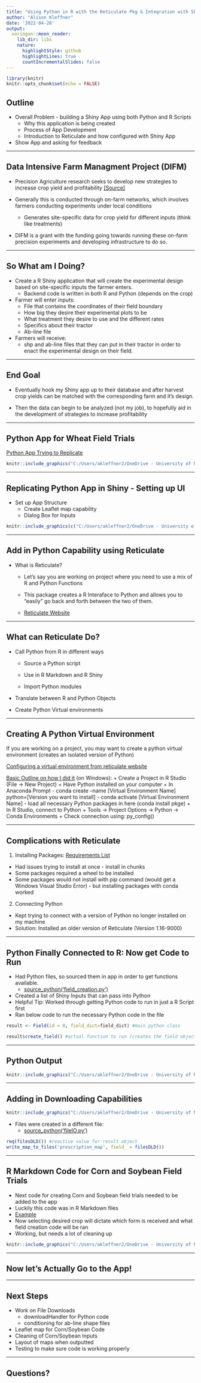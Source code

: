 ```yaml
---
title: "Using Python in R with the Reticulate Pkg & Integration with Shiny"
author: "Alison Kleffner"
date: '2022-04-28'
output: 
  xaringan::moon_reader:
    lib_dir: libs
    nature:
      highlightStyle: github
      highlightLines: true
      countIncrementalSlides: false
---
```


```r
library(knitr)
knitr::opts_chunk$set(echo = FALSE)
```

## Outline

- Overall Problem - building a Shiny App using both Python and R Scripts
  + Why this application is being created
  + Process of App Development
  + Introduction to Reticulate and how configured with Shiny App
- Show App and asking for feedback
  
---

## Data Intensive Farm Managment Project (DIFM)

+ Precision Agriculture research seeks to develop new strategies to increase crop yield and profitability [[Source]](https://sustainableamerica.org/blog/what-is-precision-agriculture/)

+ Generally this is conducted through on-farm networks, which involves farmers conducting experiments under local conditions

  - Generates site-specific data for crop yield for different inputs (think like treatments)

+ DIFM is a grant with the funding going towards running these on-farm precision experiments and developing infrastructure to do so.

---

## So What am I Doing?

+ Create a R Shiny application that will create the experimental design based on site-specific inputs the farmer enters.
  - Backend code is written in both R and Python (depends on the crop)
+ Farmer will enter inputs:
  - File that contains the coordinates of their field boundary
  - How big they desire their experimental plots to be
  - What treatment they desire to use and the different rates
  - Specifics about their tractor
  - Ab-line file 
+ Farmers will receive:
  + shp and ab-line files that they can put in their tractor in order to enact the experimental design on their field.
  
---

## End Goal

+ Eventually hook my Shiny app up to their database and after harvest crop yields can be matched with the corresponding farm and it's design.

+ Then the data can begin to be analyzed (not my job), to hopefully aid in the development of strategies to increase profitability

---

## Python App for Wheat Field Trials

[Python App Trying to Replicate](http://trialdesign.difm-cig.org/demo)

```r

knitr::include_graphics("C:/Users/akleffner2/OneDrive - University of Nebraska-Lincoln/Pictures/Screenshots/Simplefield_py.png")

``` 

---

## Replicating Python App in Shiny - Setting up UI

+ Set up App Structure
  - Create Leaflet map capability
  - Dialog Box for Inputs

```r

knitr::include_graphics(c("C:/Users/akleffner2/OneDrive - University of Nebraska-Lincoln/Pictures/Screenshots/TDS4.png","C:/Users/akleffner2/OneDrive - University of Nebraska-Lincoln/Pictures/Screenshots/TDS2.png"))

``` 

---

## Add in Python Capability using Reticulate

+ What is Reticulate?
  - Let's say you are working on project where you need to use a mix of R and Python Functions

  - This package creates a R Interaface to Python and allows you to "easily" go back and forth between the two of them.
  
  - [Reticulate Website](https://rstudio.github.io/reticulate/index.html)

---

## What can Reticulate Do?

- Call Python from R in different ways

  + Source a Python script 
  
  + Use in R Markdown and R Shiny
  
  + Import Python modules
  
- Translate between R and Python Objects

- Create Python Virtual environments 

---

## Creating A Python Virtual Environment

If you are working on a project, you may want to create a python virtual environment (creates an isolated version of Python)

[Configuring a virtual environment from reticulate website](https://rstudio.github.io/reticulate/articles/versions.html)

[Basic Outline on how I did it](https://medium.com/co-learning-lounge/create-virtual-environment-python-windows-2021-d947c3a3ca78) (on Windows):
+ Create a Project in R Studio (File -> New Project)
+ Have Python installed on your computer
+ In Anaconda Prompt
 - conda create --name [Virtual Environment Name] python=[Version you want to install]
 - conda activate [Virtual Environment Name]
 - load all necessary Python packages in here (conda install pkge)
+ In R Studio, connect to Python
  + Tools -> Project Options -> Python -> Conda Environments
+ Check connection using: py_config()

---

## Complications with Reticulate

1. Installing Packages: [Requirements List](C:/Users/akleffner2/OneDrive - University of Nebraska-Lincoln/Documents/PrescriptionShinyTool/requirements.txt)
  - Had issues trying to install at once - install in chunks
  - Some packages required a wheel to be installed
  - Some packages would not install with pip command (would get a Windows Visual Studio Error) - but installing packages with conda worked 
  
2. Connecting Python
  - Kept trying to connect with a version of Python no longer installed on my machine
  - Solution: Installed an older version of Reticulate (Version 1.16-9000)

---

## Python Finally Connected to R: Now get Code to Run

+ Had Python files, so sourced them in app in order to get functions available. 
  - [source_python('field_creation.py')](C:/Users/akleffner2/OneDrive - University of Nebraska-Lincoln/Documents/PrescriptionShinyTool/UI/field_creation.py)
+ Created a list of Shiny Inputs that can pass into Python
+ Helpful Tip: Worked through getting Python code to run in just a R Script first
+ Ran below code to run the necessary Python code in the file

```r
result <- Field(id = 0, field_dict=field_dict) #main python class

result$create_field() #actual function to run (creates the field object)
```

---

## Python Output

```r

knitr::include_graphics("C:/Users/akleffner2/OneDrive - University of Nebraska-Lincoln/Pictures/Screenshots/plotwithvalues.png")

``` 

---

## Adding in Downloading Capabilities

```r

knitr::include_graphics("C:/Users/akleffner2/OneDrive - University of Nebraska-Lincoln/Pictures/Screenshots/TDS3.png")

``` 

+ Files were created in a different file:
  - [source_python('fileIO.py')](C:/Users/akleffner2/OneDrive - University of Nebraska-Lincoln/Documents/PrescriptionShinyTool/UI/fileIO.py)
  
```r
req(filesDLD()) #reactive value for result object
write_map_to_files('prescription_map', field_ = filesDLD())
```

  
---

## R Markdown Code for Corn and Soybean Field Trials

+ Next code for creating Corn and Soybean field trials needed to be added to the app
+ Luckily this code was in R Markdown files
+ [Example](C:/Users/akleffner2/Downloads/make_trial_design.html)
+ Now selecting desired crop will dictate which form is received and what field creation code will be ran
+ Working, but needs a lot of cleaning up

```r

knitr::include_graphics("C:/Users/akleffner2/OneDrive - University of Nebraska-Lincoln/Pictures/Screenshots/choose_crop.png")

``` 

---

## Now let's Actually Go to the App!

---

## Next Steps

+ Work on File Downloads
  - downloadHandler for Python code
  - conditioning for ab-line shape files
+ Leaflet map for Corn/Soybean Code
+ Cleaning of Corn/Soybean Inputs
+ Layout of maps when outputted
+ Testing to make sure code is working properly

---

## Questions?





